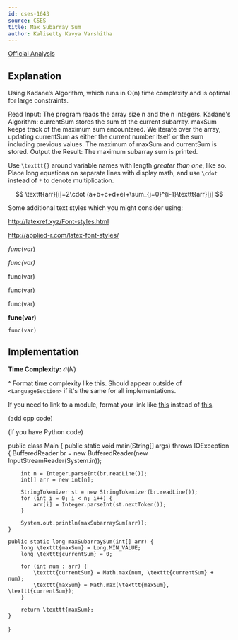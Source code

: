 ```yaml
---
id: cses-1643
source: CSES
title: Max Subarray Sum
author: Kalisetty Kavya Varshitha
---
```


[Official Analysis](http://www.usaco.org/current/data/sol_cowdance_silver_jan17.html)

## Explanation

Using Kadane’s Algorithm, which runs in O(n) time complexity and is optimal for large constraints.

Read Input: The program reads the array size n and the n integers.
Kadane's Algorithm:
currentSum stores the sum of the current subarray.
maxSum keeps track of the maximum sum encountered.
We iterate over the array, updating currentSum as either the current number itself or the sum including previous values.
The maximum of maxSum and currentSum is stored.
Output the Result: The maximum subarray sum is printed.


Use `\texttt{}` around variable names with length *greater than one*, like so. Place long equations on separate lines with display math, and use `\cdot` instead of `*` to denote multiplication.

$$
\texttt{arr}[i]=2\cdot (a+b+c+d+e)+\sum_{j=0}^{i-1}\texttt{arr}[j]
$$

Some additional text styles which you might consider using:

http://latexref.xyz/Font-styles.html

http://applied-r.com/latex-font-styles/

$func(var)$

$\textit{func(var)}$

$\textrm{func(var)}$

$\text{func(var)}$

$\textsf{func(var)}$

$\textbf{func(var)}$

$\texttt{func(var)}$

## Implementation

**Time Complexity:** $\mathcal{O}(N)$

^ Format time complexity like this. Should appear outside of `<LanguageSection>` if it's the same for all implementations.

If you need to link to a module, format your link like [this](/silver/more-prefix-sums) instead of [this](https://usaco.guide/silver/more-prefix-sums).

<LanguageSection>

<CPPSection>

(add cpp code)

</CPPSection>

<PySection>

(if you have Python code)

</PySection>

<JavaSection>


public class Main {
    public static void main(String[] args) throws IOException {
        BufferedReader br = new BufferedReader(new InputStreamReader(System.in));
        
        int n = Integer.parseInt(br.readLine());
        int[] arr = new int[n];
        
        StringTokenizer st = new StringTokenizer(br.readLine());
        for (int i = 0; i < n; i++) {
            arr[i] = Integer.parseInt(st.nextToken());
        }
        
        System.out.println(maxSubarraySum(arr));
    }
    
    public static long maxSubarraySum(int[] arr) {
        long \texttt{maxSum} = Long.MIN_VALUE;
        long \texttt{currentSum} = 0;
        
        for (int num : arr) {
            \texttt{currentSum} = Math.max(num, \texttt{currentSum} + num);
            \texttt{maxSum} = Math.max(\texttt{maxSum}, \texttt{currentSum});
        }
        
        return \texttt{maxSum};
    }
}


</JavaSection>

</LanguageSection>
